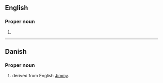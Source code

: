 ==English==

===Proper noun===

{{head|en|proper noun}}

# {{given name|male|lang=en}}

----

==Danish==

===Proper noun===
{{head|da|proper noun}}

# {{given name|male|lang=da}} derived from English [[Jimmy]].